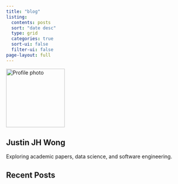 ```yaml
---
title: "blog"
listing:
  contents: posts
  sort: "date desc"
  type: grid
  categories: true
  sort-ui: false
  filter-ui: false
page-layout: full
---
```


<section class="hero text-center py-5">
<div class="container">
<img src="profile.jpg" alt="Profile photo" class="rounded-circle mb-4" width="160" height="160">
<h1 class="display-4 fw-bold">Justin JH Wong</h1>
<p class="lead">Exploring academic papers, data science, and software engineering.</p>
</div>
</section>

## Recent Posts

